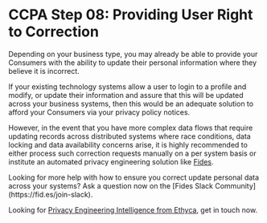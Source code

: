 
# CCPA Step 08: Providing User Right to Correction
Depending on your business type, you may already be able to provide your Consumers with the ability to update their personal information where they believe it is incorrect. 

If your existing technology systems allow a user to login to a profile and modify, or update their information and assure that this will be updated across your business systems, then this would be an adequate solution to afford your Consumers via your privacy policy notices. 

However, in the event that you have more complex data flows that require updating records across distributed systems where race conditions, data locking and data availability concerns arise, it is highly recommended to either process such correction requests manually on a per system basis or institute an automated privacy engineering solution like [Fides](https://fid.es/start).

<Callout emoji="" type="info">
Looking for more help with how to ensure you correct update personal data across your systems? Ask a question now on the [Fides Slack Community](https://fid.es/join-slack).

Looking for [Privacy Engineering Intelligence from Ethyca](https://ethyca.com/book-demo?utm_source=docs-site), get in touch now.
</Callout>
